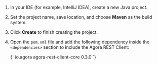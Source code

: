 
1. In your IDE (for example, IntelliJ IDEA), create a new Java project.
2. Set the project name, save location, and choose **Maven** as the build system.
3. Click **Create** to finish creating the project.

4. Open the `pom.xml` file and add the following dependency inside the `<dependencies>` section to include the Agora REST Client:

    <CodeBlock language="xml" showLineNumbers>
    {`<dependencies>
       <dependency>
           <groupId>io.agora</groupId>
           <artifactId>agora-rest-client-core</artifactId>
           <version>0.3.0</version>
       </dependency>
   </dependencies>`}
    </CodeBlock>
